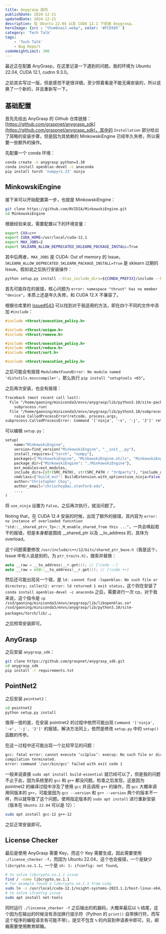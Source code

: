 ```yaml
---
title: Anygrasp 踩坑
publishDate: 2024-12-21
updatedDate: 2024-12-21
description: 在 Ubuntu 22.04 以及 CUDA 12.1 下安装 Anygrasp。
heroImage: {src : "thumbnail.webp", color: '#FCD585' }
category: 'Tech Talk'
tags:
    - 'Tech Talk'
    - Bug Report
codeHeightLimit: 300
---
```


最近正在配置 AnyGrasp，在这里记录一下遇到的问题。我的环境为 Ubuntu 22.04, CUDA 12.1, cudnn 9.3.0。

<Aside type='note'>
之前其实写过一版，但是感觉不是很详细，至少照着看是不能无痛安装的，所以说换了一个新的，并且重新写一下。
</Aside>

## 基础配置

首先先给出 AnyGrasp 的 Github 仓库链接：[https://github.com/graspnet/anygrasp_sdk](https://github.com/graspnet/anygrasp_sdk)，其中的 `Installation` 部分给出了简略的安装步骤，但是因为其依赖的 MinkowskiEngine 已经年久失修，所以需要一些额外的操作。

先配置一个 conda 环境：

```bash
conda create -n anygrasp python=3.10
conda install openblas-devel -c anaconda
pip install torch 'numpy<1.23' ninja
```

## MinkowskiEngine

接下来可以开始配置第一步，也就是 MinkowskiEngine：

```bash
git clone https://github.com/NVIDIA/MinkowskiEngine.git
cd MinkowskiEngine
```

根据经验来说，需要配置以下的环境变量：

```bash
export CXX=c++
export CUDA_HOME=/usr/local/cuda-12.1
export MAX_JOBS=2
export SKLEARN_ALLOW_DEPRECATED_SKLEARN_PACKAGE_INSTALL=True
```

其中后两者，`MAX_JOBS` 是 CUDA: Out of memory 的 Issue，`SKLEARN_ALLOW_DEPRECATED_SKLEARN_PACKAGE_INSTALL=True` 是 sklearn 过期的 Issue。假如说之后执行安装操作：

```bash
python setup.py install --blas_include_dirs=${CONDA_PREFIX}/include --blas=openblas 
```

首先可能存在的报错，核心问题为 `error: namespace "thrust" has no member "device"`，本质上还是年久失修，和 CUDA 12.X 不兼容了。

根据仓库里的 [Issue#543](https://github.com/NVIDIA/MinkowskiEngine/issues/543) 可以找到对于我适用的方法，即在四个不同的文件中添加 `#include`：

```cpp title="src/convolution_kernel.cuh"
#include <thrust/execution_policy.h>
```
```cpp title="src/coordinate_map_gpu.cu"
#include <thrust/unique.h>
#include <thrust/remove.h>
```
```cpp title="src/spmm.cu"
#include <thrust/execution_policy.h>
#include <thrust/reduce.h> 
#include <thrust/sort.h>
```
```cpp title="src/3rdparty/concurrent_unordered_map.cuh"
#include <thrust/execution_policy.h>
```

之后可能会有报错 `ModuleNotFoundError: No module named 'distutils.msvccompiler'`，那么执行 `pip install "setuptools <65"`。

之后再次安装，也会有报错：

```txt
Traceback (most recent call last):
  File "/home/gaoning/miniconda3/envs/anygrasp/lib/python3.10/site-packages/torch/utils/cpp_extension.py", line 2105, in _run_ninja_build
    subprocess.run(
  File "/home/gaoning/miniconda3/envs/anygrasp/lib/python3.10/subprocess.py", line 526, in run
    raise CalledProcessError(retcode, process.args,
subprocess.CalledProcessError: Command '['ninja', '-v', '-j', '2']' returned non-zero exit status 1.
```

可以编辑 `setup.py`：

```python
setup(
    name="MinkowskiEngine",
    version=find_version("MinkowskiEngine", "__init__.py"),
    install_requires=["torch", "numpy"],
    packages=["MinkowskiEngine", "MinkowskiEngine.utils", "MinkowskiEngine.modules"],
    package_dir={"MinkowskiEngine": "./MinkowskiEngine"},
    ext_modules=ext_modules,
    include_dirs=[str(SRC_PATH), str(SRC_PATH / "3rdparty"), *include_dirs],
    cmdclass={"build_ext": BuildExtension.with_options(use_ninja=False)},
    author="Christopher Choy",
    author_email="chrischoy@ai.stanford.edu",
    ...,
)

```

将 `use_ninja` 设置为 `False`，之后再次执行，就没问题了。

Noting that，在 CUDA 12.4 安装的时候，出现了额外的报错，其内容为 `error: no instance of overloaded funcntion "std::__shared_ptr<_Tp>::_M_enable_shared_from this ..."`，一共会唤起若干的报错，但是本身都是围绕 __shared_ptr 以及 __to_address 的，具体为 overload。

这个问题需要修改 `/usr/include/c++/12/bits/shared_ptr_base.h`（我是这个，Issue 中有人说是别的，为 `ptr_traits.h`），搜索并替换：

```cpp
auto __raw = __to_address(__r.get()); // [!code --]
auto __raw = std::__to_address(__r.get()); // [!code ++]
```

然后还可能出现另一个错，是 `ld: cannot find -lopenblas: No such file or directory; collect2: error: ld returned 1 exit status`，这个则在安装了 `conda install openblas-devel -c anaconda` 之后，需要进行一次 cp，对于我来说，这个指令是 `cp /ssd/gaoning/miniconda3/envs/anygrasp/lib/libopenblas.so* /ssd/gaoning/miniconda3/envs/anygrasp/lib/python3.10/site-packages/torch/lib/.`。 

之后照常安装即可。

## AnyGrasp

之后安装 `anygrasp_sdk`：

```bash
git clone https://github.com/graspnet/anygrasp_sdk.git
cd anygrasp_sdk
pip install -r requirements.txt
```

## PointNet2

之后安装 `pointnet2`：

```bash
cd pointnet2
python setup.py install
```

值得一提的是，在安装 pointnet2 的过程中依然可能出现 `Command '['ninja', '-v', '-j', '2']'` 的报错，解决方法同上，依然是修改 `setup.py` 中的 `setup()` 函数的传参。

在这一过程中还可能出现一个比较罕见的问题：

```txt
gcc: fatal error: cannot execute ‘cc1plus’: execvp: No such file or directory
compilation terminated.
error: command '/usr/bin/gcc' failed with exit code 1
```

一般来说直接 `sudo apt install build-essential` 就已经可以了，但是我的问题不止于此，因为系统里的 `gcc` 和 `g++` 都没问题。检查之后发现，这是因为 pointnet2 的编译过程中涉及了使用 `gcc` 并且调用 `g++` 的操作，而 `gcc` 大概率调用同版本的 `g++`，可能是因为 `gcc --version` 和 `g++ --version` 两个的版本不一样，所以就导致了这个问题。使用指定版本的 `sudo apt install` 进行重新安装（版本在 `Ubuntu 22.04` 可以是 12）：

```bash
sudo apt install gcc-12 g++-12
```

之后正常安装即可。

## License Checker

最后是使用 AnyGrasp 需要 Key，而这个 Key 需要生成，因此需要使用 `./license_checker -f`，而因为 Ubuntu 22.04，这个也会报错，一个是缺少 `libcrypto.so.1.1`，一个是 `sh: 1: ifconfig: not found`。

```bash
# to solve libcrypto.so.1.1 issue
find / -name libcrypto.so.1.1
# for example found a libcrypto.so.1.1 from cuda
sudo ln -s /usr/local/cuda-12.1/nsight-systems-2023.1.2/host-linux-x64/libcrypto.so.1.1 /usr/lib/libcrypto.so.1.1
# to solve ifconfig issue
sudo apt install net-tools
```

同时运行 `./lincense_checker -f` 之后输出的机器码，大概率最后以 `%` 结尾，这个因为在输出的时候没有添加换行提示符（Python 的 `print()` 自带换行符，而写这个程序的编程语言有可能不带），提交不包含 `%` 的内容到申请表中即可，另，邮箱需要使用教育邮箱。
